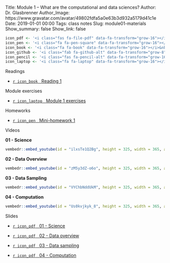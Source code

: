 Title: Module 1 – What are the computational and data sciences?
Author: Dr. Glasbrenner
Author_Image: https://www.gravatar.com/avatar/49802fdfa5a0e63b3d932a5179d41c1e
Date: 2019-01-01 00:00
Tags: class notes
Slug: module01-materials
Show_summary: false
Show_link: false

```r
icon_pdf <- '<i class="fas fa-file-pdf" data-fa-transform="grow-16"></i>&nbsp;'
icon_pen <- '<i class="fa fa-pen-square" data-fa-transform="grow-16"></i>&nbsp;'
icon_book <- '<i class="fa fa-book" data-fa-transform="grow-16"></i>&nbsp;'
icon_github <- '<i class="fab fa-github-alt" data-fa-transform="grow-8"></i>&nbsp;'
icon_pencil <- '<i class="fas fa-pencil-alt" data-fa-transform="grow-16"></i>&nbsp;'
icon_laptop <- '<i class="fa fa-laptop" data-fa-transform="grow-16"></i>&nbsp;'
```

[Readings]{.h2}

::: {.no-bullets}
*   [`r icon_book` &nbsp; [Reading 1]{.card-downloads-format}][reading01]
:::

<div style="margin-bottom: 1em"></div>

[Module exercises]{.h2}

::: {.no-bullets}
*   [`r icon_laptop` &nbsp; [Module 1 exercises]{.card-downloads-format}][module-exercises]
:::

<div style="margin-bottom: 1em"></div>

[Homeworks]{.h2}

::: {.no-bullets}
*   [`r icon_pen` &nbsp; [Mini-homework 1]{.card-downloads-format}][mini-homework01]
:::

<div style="margin-bottom: 1em"></div>

[Videos]{.h2}

::::: {.videos-container}
::: {.video-item}
**01 - Science**

```r
vembedr::embed_youtube(id = "ilxsTe1Q2Bg", height = 325, width = 365, allowfullscreen = TRUE, frameborder = 0)
```
:::

::: {.video-item}
**02 - Data Overview**

```r
vembedr::embed_youtube(id = "zM5y3dZ-o6o", height = 325, width = 365, allowfullscreen = TRUE, frameborder = 0)
```
:::

::: {.video-item}
**03 - Data Sampling**

```r
vembedr::embed_youtube(id = "VYChbNddUkM", height = 325, width = 365, allowfullscreen = TRUE, frameborder = 0)
```
:::

::: {.video-item}
**04 - Computation**

```r
vembedr::embed_youtube(id = "Us0kvjkyk_8", height = 325, width = 365, allowfullscreen = TRUE, frameborder = 0)
```
:::
:::::

[Slides]{.h2}

::: {.no-bullets}
*   [`r icon_pdf` &nbsp; [01 - Science]{.card-downloads-format}][slides-01]

*   [`r icon_pdf` &nbsp; [02 - Data overview]{.card-downloads-format}][slides-02]

*   [`r icon_pdf` &nbsp; [03 - Data sampling]{.card-downloads-format}][slides-03]

*   [`r icon_pdf` &nbsp; [04 - Computation]{.card-downloads-format}][slides-04]
:::

[slides-01]:        https://drive.google.com/file/d/1X2Aq6xBlv7mE4QjSF1WNigtw_xhudggE
[slides-02]:        https://drive.google.com/file/d/1Q9aNKZRnjzY-fUoEICQ0eg2bxMoMkgRU
[slides-03]:        https://drive.google.com/file/d/1qInq4DXzYsHjmnw2lVu_ffVrAUuzN5ko
[slides-04]:        https://drive.google.com/file/d/1HAZiWrMGi8KUC1aStF7Gt-9nphjhfAs8
[reading01]:        /assignments/reading01/
[mini-homework01]:  /assignments/minihw01-can-twitter-predict-election-results/
[module-exercises]: /assignments/module01-exercises/
